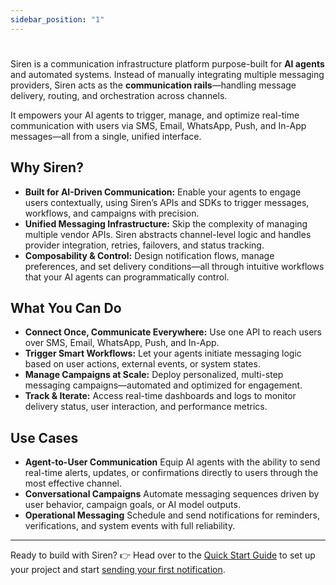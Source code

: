 ```yaml
---
sidebar_position: "1"
---
```


# 

Siren is a communication infrastructure platform purpose-built for **AI agents** and automated systems. Instead of manually integrating multiple messaging providers, Siren acts as the **communication rails**—handling message delivery, routing, and orchestration across channels.

It empowers your AI agents to trigger, manage, and optimize real-time communication with users via SMS, Email, WhatsApp, Push, and In-App messages—all from a single, unified interface.

## Why Siren?

- **Built for AI-Driven Communication:** Enable your agents to engage users contextually, using Siren’s APIs and SDKs to trigger messages, workflows, and campaigns with precision.
- **Unified Messaging Infrastructure:** Skip the complexity of managing multiple vendor APIs. Siren abstracts channel-level logic and handles provider integration, retries, failovers, and status tracking.
- **Composability & Control:** Design notification flows, manage preferences, and set delivery conditions—all through intuitive workflows that your AI agents can programmatically control.

## What You Can Do

- **Connect Once, Communicate Everywhere:**
  Use one API to reach users over SMS, Email, WhatsApp, Push, and In-App.
- **Trigger Smart Workflows:**
  Let your agents initiate messaging logic based on user actions, external events, or system states.
- **Manage Campaigns at Scale:**
  Deploy personalized, multi-step messaging campaigns—automated and optimized for engagement.
- **Track & Iterate:**
  Access real-time dashboards and logs to monitor delivery status, user interaction, and performance metrics.

## Use Cases

- **Agent-to-User Communication**
  Equip AI agents with the ability to send real-time alerts, updates, or confirmations directly to users through the most effective channel.
- **Conversational Campaigns**
  Automate messaging sequences driven by user behavior, campaign goals, or AI model outputs.
- **Operational Messaging**
  Schedule and send notifications for reminders, verifications, and system events with full reliability.

---

Ready to build with Siren?
👉 Head over to the [Quick Start Guide](./Quick-start-Guide) to set up your project and start [sending your first notification](./Sending-your-first-Notification).
